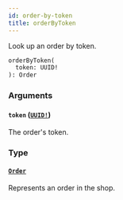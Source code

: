 ```yaml
---
id: order-by-token
title: orderByToken
---
```


Look up an order by token.

```graphql
orderByToken(
  token: UUID!
): Order

```

### Arguments

#### `token` ([`UUID!`](../../../developer/api-reference/scalars/uuid))

The order's token.

### Type

#### [`Order`](../../../developer/api-reference/objects/order)

Represents an order in the shop.
